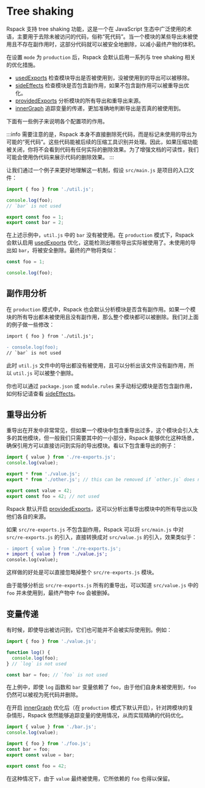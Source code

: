 
<WebpackLicense from="https://webpack.docschina.org/guides/tree-shaking/" />

# Tree shaking

Rspack 支持 tree shaking 功能，这是一个在 JavaScript 生态中广泛使用的术语，主要用于去除未被访问的代码，俗称“死代码”。当一个模块的某些导出未被使用且不存在副作用时，这部分代码就可以被安全地删除，以减小最终产物的体积。

在设置 `mode` 为 `production` 后，Rspack 会默认启用一系列与 tree shaking 相关的优化措施。

- [usedExports](/config/optimization#optimizationusedexports) 检查模块导出是否被使用到，没被使用到的导出可以被移除。
- [sideEffects](/config/optimization#optimizationsideeffects) 检查模块是否包含副作用，如果不包含副作用可以被重导出优化。
- [providedExports](/config/optimization#optimizationprovidedExports) 分析模块的所有导出和重导出来源。
- [innerGraph](/config/optimization#optimizationsinnergraph) 追踪变量的传递，更加准确地判断导出是否真的被使用到。

下面有一些例子来说明各个配置项的作用。

:::info
需要注意的是，Rspack 本身不直接删除死代码，而是标记未使用的导出为可能的“死代码”。这些代码能被后续的压缩工具识别并处理。因此，如果压缩功能被关闭，你将不会看到代码有任何实际的删除效果。为了增强文档的可读性，我们可能会使用伪代码来展示代码的删除效果。
:::

让我们通过一个例子来更好地理解这一机制，假设 `src/main.js` 是项目的入口文件：

```js title='src/main.js'
import { foo } from './util.js';

console.log(foo);
// `bar` is not used
```

```js title='src/util.js'
export const foo = 1;
export const bar = 2;
```

在上述示例中，`util.js` 中的 `bar` 没有被使用。在 `production` 模式下，Rspack 会默认启用 [usedExports](/config/optimization#optimizationusedexports) 优化，这能检测出哪些导出实际被使用了。未使用的导出如 `bar`，将被安全删除。最终的产物将类似：

```js title='dist/main.js'
const foo = 1;

console.log(foo);
```

## 副作用分析

在 `production` 模式中，Rspack 也会默认分析模块是否含有副作用。如果一个模块的所有导出都未被使用且没有副作用，那么整个模块都可以被删除。我们对上面的例子做一些修改：

```diff title='src/main.js'
import { foo } from './util.js';

- console.log(foo);
// `bar` is not used
```

此时 `util.js` 文件中的导出都没有被使用，且可以分析出该文件没有副作用，所以 `util.js` 可以被整个删除。

你也可以通过 `package.json` 或 `module.rules` 来手动标记模块是否包含副作用，如何标记请查看 [sideEffects](/config/optimization#optimizationsideeffects)。

## 重导出分析

重导出在开发中非常常见，但如果一个模块中包含重导出过多，这个模块会引入太多的其他模块，但一般我们只需要其中的一小部分，Rspack 能够优化这种场景，确保引用方可以直接访问到实际的导出模块。看以下包含重导出的例子：

```js title='src/main.js'
import { value } from './re-exports.js';
console.log(value);
```

```js title='src/re-exports.js'
export * from './value.js';
export * from './other.js'; // this can be removed if `other.js` does not have any side effects
```

```js title='src/value.js'
export const value = 42;
export const foo = 42; // not used
```

Rspack 默认开启 [providedExports](/config/optimization#optimizationprovidedexports)，这可以分析出重导出模块中的所有导出以及他们各自的来源。

如果 `src/re-exports.js` 不包含副作用，Rspack 可以将 `src/main.js` 中对 `src/re-exports.js` 的引入，直接转换成对 `src/value.js` 的引入，效果类似于：

```diff title='src/main.js'
- import { value } from './re-exports.js';
+ import { value } from './value.js';
console.log(value);
```

这样做的好处是可以直接忽略掉整个 `src/re-exports.js` 模块。

由于能够分析出 `src/re-exports.js` 所有的重导出，可以知道 `src/value.js` 中的 `foo` 并未使用到，最终产物中 `foo` 会被删掉。

## 变量传递

有时候，即使导出被访问到，它们也可能并不会被实际使用到。例如：

```js title='src/main.js'
import { foo } from './value.js';

function log() {
  console.log(foo);
} // `log` is not used

const bar = foo; // `foo` is not used
```

在上例中，即使 `log` 函数和 `bar` 变量依赖了 `foo`，由于他们自身未被使用到，`foo` 仍然可以被视为死代码并删除。

在开启 [innerGraph](/config/optimization#optimizationinnergraph) 优化后（在 `production` 模式下默认开启），针对跨模块的复杂情形，Rspack 依然能够追踪变量的使用情况，从而实现精确的代码优化。

```js title='src/main.js'
import { value } from './bar.js';
console.log(value);
```

```js title='src/bar.js'
import { foo } from './foo.js';
const bar = foo;
export const value = bar;
```

```js title='src/foo.js'
export const foo = 42;
```

在这种情况下，由于 `value` 最终被使用，它所依赖的 `foo` 也得以保留。

